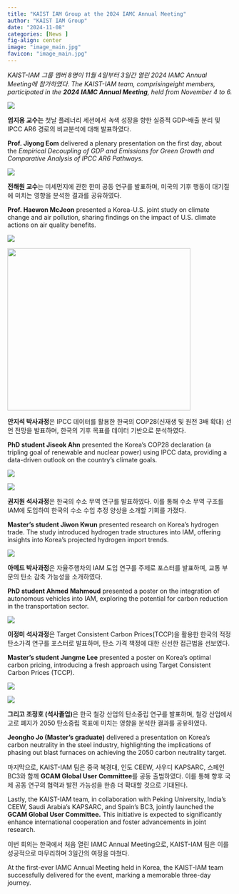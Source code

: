 ```yaml
---
title: "KAIST IAM Group at the 2024 IAMC Annual Meeting"
author: "KAIST IAM Group"
date: "2024-11-08"
categories: [News ]
fig-align: center
image: "image_main.jpg"
favicon: "image_main.jpg"
---
```


*KAIST-IAM 그룹 멤버 8명이 11월 4일부터 3일간 열린 2024 IAMC Annual Meeting에 참가하였다. The KAIST-IAM team, comprisingeight members, participated in the **2024 IAMC Annual Meeting**, held from November 4 to 6.*

![](https://lh7-rt.googleusercontent.com/docsz/AD_4nXfmzUoTG27sHAOEPnJTXpPxvpjCpf3MybNisUgd36yCzpfgT1zGQDdYgF7jeiLV-zgGsL7tcgDTAw0kjEdQNXM9S7qaNQkK4wb1anDuMyiZRQnoZCVFU3CVobs5-zd_iATy9Axneg?key=2pVIDgKJNPFwEdzIzaARf_8P)

**엄지용 교수는** 첫날 플레너리 세션에서 *녹*색 성장을 향한 실증적 GDP-배출 분리 및 IPCC AR6 경로의 비교분석에 대해 발표하였다.

**Prof. Jiyong Eom** delivered a plenary presentation on the first day, about the *Empirical Decoupling of GDP and Emissions for Green Growth and Comparative Analysis of IPCC AR6 Pathways.*

![](images/clipboard-4258186237.png)

**전해원 교수**는 미세먼지에 관한 한미 공동 연구를 발표하며, 미국의 기후 행동이 대기질에 미치는 영향을 분석한 결과를 공유하였다.

**Prof. Haewon McJeon** presented a Korea-U.S. joint study on climate change and air pollution, sharing findings on the impact of U.S. climate actions on air quality benefits.

![](images/clipboard-1654560930.png)

![](images/clipboard-1007717777.png){width="410" height="364"}

**안지석 박사과정**은 IPCC 데이터를 활용한 한국의 COP28(신재생 및 원전 3배 확대) 선언 전망을 발표하며, 한국의 기후 목표를 데이터 기반으로 분석하였다.

**PhD student Jiseok Ahn** presented the Korea’s COP28 declaration (a tripling goal of renewable and nuclear power) using IPCC data, providing a data-driven outlook on the country’s climate goals.

![](images/clipboard-398001085.png)

![](images/clipboard-2235309757.png)

**권지원 석사과정**은 한국의 수소 무역 연구를 발표하였다. 이를 통해 수소 무역 구조를 IAM에 도입하여 한국의 수소 수입 추정 양상을 소개할 기회를 가졌다.

**Master’s student Jiwon Kwun** presented research on Korea’s hydrogen trade. The study introduced hydrogen trade structures into IAM, offering insights into Korea’s projected hydrogen import trends.

![](images/clipboard-1561273942.png)

**아메드 박사과정**은 자율주행차의 IAM 도입 연구를 주제로 포스터를 발표하며, 교통 부문의 탄소 감축 가능성을 소개하였다.

**PhD student Ahmed** **Mahmoud** presented a poster on the integration of autonomous vehicles into IAM, exploring the potential for carbon reduction in the transportation sector.

![](images/clipboard-1180092703.png)

**이정미 석사과정**은 Target Consistent Carbon Prices(TCCP)을 활용한 한국의 적정 탄소가격 연구를 포스터로 발표하며, 탄소 가격 책정에 대한 신선한 접근법을 선보였다.

**Master’s student Jungme Lee** presented a poster on Korea’s optimal carbon pricing, introducing a fresh approach using Target Consistent Carbon Prices (TCCP).

![](images/clipboard-1144420589.png)

![](images/clipboard-3275268465.png)

**그리고 조정호 (석사졸업)**은 한국 철강 산업의 탄소중립 연구를 발표하며, 철강 산업에서 고로 폐지가 2050 탄소중립 목표에 미치는 영향을 분석한 결과를 공유하였다.

**Jeongho Jo (Master’s graduate)** delivered a presentation on Korea’s carbon neutrality in the steel industry, highlighting the implications of phasing out blast furnaces on achieving the 2050 carbon neutrality target.

마지막으로, KAIST-IAM 팀은 중국 북경대, 인도 CEEW, 사우디 KAPSARC, 스페인 BC3와 함께 **GCAM Global User Committee**를 공동 출범하였다. 이를 통해 향후 국제 공동 연구의 협력과 발전 가능성을 한층 더 확대할 것으로 기대된다.

Lastly, the KAIST-IAM team, in collaboration with Peking University, India’s CEEW, Saudi Arabia’s KAPSARC, and Spain’s BC3, jointly launched the **GCAM Global User Committee.** This initiative is expected to significantly enhance international cooperation and foster advancements in joint research.

이번 회의는 한국에서 처음 열린 IAMC Annual Meeting으로, KAIST-IAM 팀은 이를 성공적으로 마무리하며 3일간의 여정을 마쳤다.

At the first-ever IAMC Annual Meeting held in Korea, the KAIST-IAM team successfully delivered for the event, marking a memorable three-day journey.
